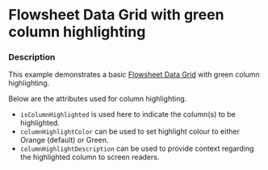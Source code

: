 
# Flowsheet Data Grid with green column highlighting

### Description

This example demonstrates a basic [Flowsheet Data Grid](/components/cerner-terra-framework-docs/data-grid/flowsheet-data-grid/about) with green column highlighting.

Below are the attributes used for column highlighting.
- `isColumnHighlighted` is used here to indicate the column(s) to be highlighted.
- `columnHighlightColor` can be used to set highlight colour to either Orange (default) or Green.
- `columnHighlightDescription` can be used to provide context regarding the highlighted column to screen readers.

<ColumnHighlightGreen title='Flowsheet Data Grid with green column highlight' />

